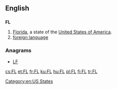 ==English==

==={{abbreviation}}===
'''FL'''

# [[Florida]], a state of the [[United States of America]].
# [[foreign language]]

===Anagrams===
* [[LF#English|LF]]

[[Category:en:US States]]

[[cs:FL]]
[[et:FL]]
[[fr:FL]]
[[ku:FL]]
[[hu:FL]]
[[pl:FL]]
[[fi:FL]]
[[tr:FL]]